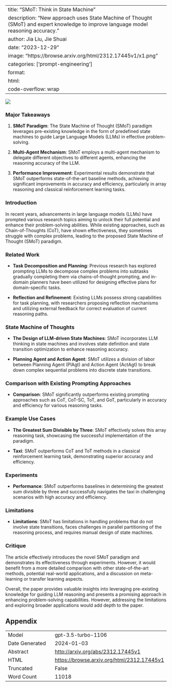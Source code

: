 
---
title: "SMoT: Think in State Machine"
description: "New approach uses State Machine of Thought (SMoT) and expert knowledge to improve language model reasoning accuracy."
author: Jia Liu, Jie Shuai
date: "2023-12-29"
image: "https://browse.arxiv.org/html/2312.17445v1/x1.png"
categories: ['prompt-engineering']
format:
  html:
    code-overflow: wrap
---

![](https://browse.arxiv.org/html/2312.17445v1/x1.png)

### Major Takeaways

1. **SMoT Paradigm**: The State Machine of Thought (SMoT) paradigm leverages pre-existing knowledge in the form of predefined state machines to guide Large Language Models (LLMs) in effective problem-solving.
  
2. **Multi-Agent Mechanism**: SMoT employs a multi-agent mechanism to delegate different objectives to different agents, enhancing the reasoning accuracy of the LLM.

3. **Performance Improvement**: Experimental results demonstrate that SMoT outperforms state-of-the-art baseline methods, achieving significant improvements in accuracy and efficiency, particularly in array reasoning and classical reinforcement learning tasks.

### Introduction

In recent years, advancements in large language models (LLMs) have prompted various research topics aiming to unlock their full potential and enhance their problem-solving abilities. While existing approaches, such as Chain-of-Thoughts (CoT), have shown effectiveness, they sometimes struggle with complex problems, leading to the proposed State Machine of Thought (SMoT) paradigm.

### Related Work

- **Task Decomposition and Planning**: Previous research has explored prompting LLMs to decompose complex problems into subtasks gradually completing them via chains-of-thought prompting, and in-domain planners have been utilized for designing effective plans for domain-specific tasks.
  
- **Reflection and Refinement**: Existing LLMs possess strong capabilities for task planning, with researchers proposing reflection mechanisms and utilizing external feedback for correct evaluation of current reasoning paths.

### State Machine of Thoughts

- **The Design of LLM-driven State Machines**: SMoT incorporates LLM thinking in state machines and involves state definition and state transition optimization to enhance reasoning accuracy.

- **Planning Agent and Action Agent**: SMoT utilizes a division of labor between Planning Agent (PlAgt) and Action Agent (ActAgt) to break down complex sequential problems into discrete state transitions.

### Comparison with Existing Prompting Approaches

- **Comparison**: SMoT significantly outperforms existing prompting approaches such as CoT, CoT-SC, ToT, and GoT, particularly in accuracy and efficiency for various reasoning tasks.

### Example Use Cases

- **The Greatest Sum Divisible by Three**: SMoT effectively solves this array reasoning task, showcasing the successful implementation of the paradigm.

- **Taxi**: SMoT outperforms CoT and ToT methods in a classical reinforcement learning task, demonstrating superior accuracy and efficiency.

### Experiments

- **Performance**: SMoT outperforms baselines in determining the greatest sum divisible by three and successfully navigates the taxi in challenging scenarios with high accuracy and efficiency.

### Limitations

- **Limitations**: SMoT has limitations in handling problems that do not involve state transitions, faces challenges in parallel partitioning of the reasoning process, and requires manual design of state machines.

### Critique

The article effectively introduces the novel SMoT paradigm and demonstrates its effectiveness through experiments. However, it would benefit from a more detailed comparison with other state-of-the-art methods, potential real-world applications, and a discussion on meta-learning or transfer learning aspects.

Overall, the paper provides valuable insights into leveraging pre-existing knowledge for guiding LLM reasoning and presents a promising approach in enhancing problem-solving capabilities. However, addressing the limitations and exploring broader applications would add depth to the paper.

## Appendix

|          |          |
|----------|----------|
| Model     | gpt-3.5-turbo-1106       |
| Date Generated     | 2024-01-03       |
| Abstract | [http://arxiv.org/abs/2312.17445v1](http://arxiv.org/abs/2312.17445v1)        |
| HTML     | [https://browse.arxiv.org/html/2312.17445v1](https://browse.arxiv.org/html/2312.17445v1)       |
| Truncated       | False       |
| Word Count       | 11018       |